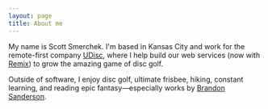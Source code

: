 ```yaml
---
layout: page
title: About me
---
```


<article className="prose mx-auto py-20">

My name is Scott Smerchek. I'm based in Kansas City and work for the remote-first company [UDisc](https://udisc.com),
where I help build our web services (now with [Remix](https://remix.run)) to grow the amazing game of disc golf.

Outside of software, I enjoy disc golf, ultimate frisbee, hiking,
constant learning, and reading epic fantasy—especially works by [Brandon Sanderson](https://www.brandonsanderson.com/).

</article>
